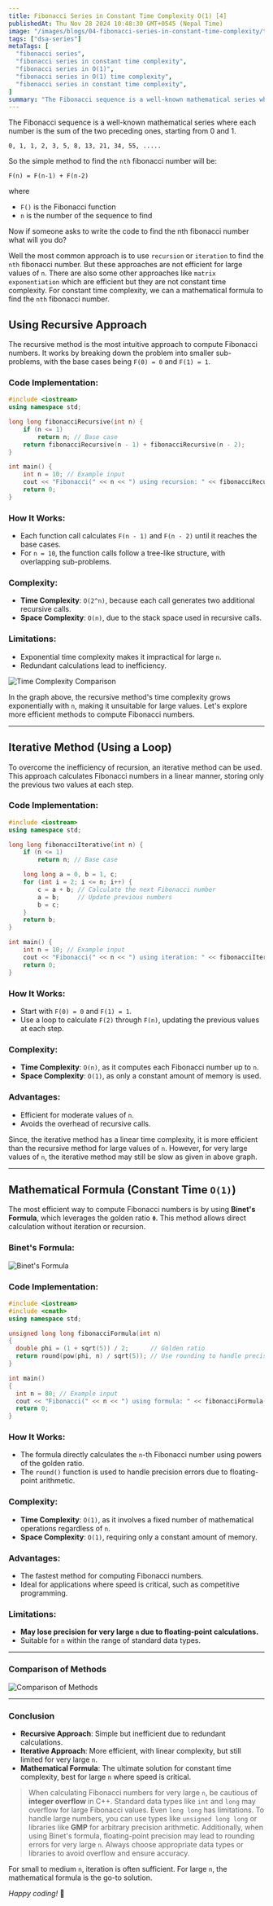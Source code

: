 ```yaml
---
title: Fibonacci Series in Constant Time Complexity O(1) [4]
publishedAt: Thu Nov 28 2024 10:48:30 GMT+0545 (Nepal Time)
image: "/images/blogs/04-fibonacci-series-in-constant-time-complexity/thumbnail.png"
tags: ["dsa-series"]
metaTags: [
  "fibonacci series",
  "fibonacci series in constant time complexity",
  "fibonacci series in O(1)",
  "fibonacci series in O(1) time complexity",
  "fibonacci series in constant time complexity",
]
summary: "The Fibonacci sequence is a well-known mathematical series where each number is the sum of the two preceding ones, starting from 0 and 1. While recursive and iterative approaches are commonly used, they can be inefficient for large values of n."
---
```


The Fibonacci sequence is a well-known mathematical series where each number is the sum of the two preceding ones, starting from 0 and 1.

```text
0, 1, 1, 2, 3, 5, 8, 13, 21, 34, 55, .....
```

So the simple method to find the `nth` fibonacci number will be:

```text
F(n) = F(n-1) + F(n-2)
```
where
  - `F()` is the Fibonacci function
  - `n` is the number of the sequence to find

Now if someone asks to write the code to find the nth fibonacci number what will you do?

Well the most common approach is to use `recursion` or `iteration` to find the `nth` fibonacci number. But these approaches are not efficient for large values of `n`. There are also some other approaches like `matrix exponentiation` which are efficient but they are not constant time complexity. For constant time complexity, we can a mathematical formula to find the `nth` fibonacci number.

## Using Recursive Approach

The recursive method is the most intuitive approach to compute Fibonacci numbers. It works by breaking down the problem into smaller sub-problems, with the base cases being `F(0) = 0` and `F(1) = 1`.

### Code Implementation:

```cpp
#include <iostream>
using namespace std;

long long fibonacciRecursive(int n) {
    if (n <= 1)
        return n; // Base case
    return fibonacciRecursive(n - 1) + fibonacciRecursive(n - 2);
}

int main() {
    int n = 10; // Example input
    cout << "Fibonacci(" << n << ") using recursion: " << fibonacciRecursive(n) << endl;
    return 0;
}
```

### How It Works:
- Each function call calculates `F(n - 1)` and `F(n - 2)` until it reaches the base cases.
- For `n = 10`, the function calls follow a tree-like structure, with overlapping sub-problems.

### Complexity:
- **Time Complexity**: `O(2^n)`, because each call generates two additional recursive calls.
- **Space Complexity**: `O(n)`, due to the stack space used in recursive calls.

### Limitations:
- Exponential time complexity makes it impractical for large `n`.
- Redundant calculations lead to inefficiency.


![Time Complexity Comparison](/images/blogs/04-fibonacci-series-in-constant-time-complexity/time-complexity.png)

In the graph above, the recursive method's time complexity grows exponentially with `n`, making it unsuitable for large values. Let's explore more efficient methods to compute Fibonacci numbers.

---

## Iterative Method (Using a Loop)

To overcome the inefficiency of recursion, an iterative method can be used. This approach calculates Fibonacci numbers in a linear manner, storing only the previous two values at each step.

### Code Implementation:

```cpp
#include <iostream>
using namespace std;

long long fibonacciIterative(int n) {
    if (n <= 1)
        return n; // Base case

    long long a = 0, b = 1, c;
    for (int i = 2; i <= n; i++) {
        c = a + b; // Calculate the next Fibonacci number
        a = b;     // Update previous numbers
        b = c;
    }
    return b;
}

int main() {
    int n = 10; // Example input
    cout << "Fibonacci(" << n << ") using iteration: " << fibonacciIterative(n) << endl;
    return 0;
}
```

### How It Works:
- Start with `F(0) = 0` and `F(1) = 1`.
- Use a loop to calculate `F(2)` through `F(n)`, updating the previous values at each step.

### Complexity:
- **Time Complexity**: `O(n)`, as it computes each Fibonacci number up to `n`.
- **Space Complexity**: `O(1)`, as only a constant amount of memory is used.

### Advantages:
- Efficient for moderate values of `n`.
- Avoids the overhead of recursive calls.

Since, the iterative method has a linear time complexity, it is more efficient than the recursive method for large values of `n`. However, for very large values of `n`, the iterative method may still be slow as given in above graph.

---

## Mathematical Formula (Constant Time `O(1)`)

The most efficient way to compute Fibonacci numbers is by using **Binet's Formula**, which leverages the golden ratio `Φ`. This method allows direct calculation without iteration or recursion.

### Binet's Formula:

![Binet's Formula](/images/blogs/04-fibonacci-series-in-constant-time-complexity/binet's-formula.png)

### Code Implementation:

```cpp
#include <iostream>
#include <cmath>
using namespace std;

unsigned long long fibonacciFormula(int n)
{
  double phi = (1 + sqrt(5)) / 2;      // Golden ratio
  return round(pow(phi, n) / sqrt(5)); // Use rounding to handle precision
}

int main()
{
  int n = 80; // Example input
  cout << "Fibonacci(" << n << ") using formula: " << fibonacciFormula(n) << endl;
  return 0;
}
```

### How It Works:
- The formula directly calculates the `n`-th Fibonacci number using powers of the golden ratio.
- The `round()` function is used to handle precision errors due to floating-point arithmetic.

### Complexity:
- **Time Complexity**: `O(1)`, as it involves a fixed number of mathematical operations regardless of `n`.
- **Space Complexity**: `O(1)`, requiring only a constant amount of memory.

### Advantages:
- The fastest method for computing Fibonacci numbers.
- Ideal for applications where speed is critical, such as competitive programming.

### Limitations:
- **May lose precision for very large `n` due to floating-point calculations.**
- Suitable for `n` within the range of standard data types.

---

### Comparison of Methods

![Comparison of Methods](/images/blogs/04-fibonacci-series-in-constant-time-complexity/comparison.png)


---

### Conclusion

- **Recursive Approach**: Simple but inefficient due to redundant calculations.
- **Iterative Approach**: More efficient, with linear complexity, but still limited for very large `n`.
- **Mathematical Formula**: The ultimate solution for constant time complexity, best for large `n` where speed is critical.

> When calculating Fibonacci numbers for very large `n`, be cautious of **integer overflow** in C++. Standard data types like `int` and `long` may overflow for large Fibonacci values. Even `long long` has limitations. To handle large numbers, you can use types like `unsigned long long` or libraries like **GMP** for arbitrary precision arithmetic. Additionally, when using Binet's formula, floating-point precision may lead to rounding errors for very large `n`. Always choose appropriate data types or libraries to avoid overflow and ensure accuracy.

For small to medium `n`, iteration is often sufficient. For large `n`, the mathematical formula is the go-to solution. 

*Happy coding!* 🚀